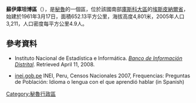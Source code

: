 '''蘇伊庫坦博區'''（{{lang-es|Distrito de Suyckutambo}}），是[[秘魯|秘魯]]的一個區，位於該國南部[[庫斯科大區|庫斯科大區]]的[[埃斯皮納爾省|埃斯皮納爾省]]，始建於1961年3月17日，面積652.13平方公里，海拔高度4,801米，2005年人口3,211，人口密度每平方公里4.9人。

==參考資料==
*{{es icon}} Instituto Nacional de Estadística e Informática. ''[https://web.archive.org/web/20080423164200/http://desa.inei.gob.pe/mapas/bid/ Banco de Información Distrital]''. Retrieved April 11, 2008.
*[https://web.archive.org/web/20130127005551/http://iinei.inei.gob.pe/iinei/RedatamCpv2007.asp?id=ResultadosCensales%3Fori%3DC inei.gob.pe] INEI, Peru, Censos Nacionales 2007, Frequencias: Preguntas de Población: Idioma o lengua con el que aprendió hablar (in Spanish)

{{Peru-geo-stub}}
[[Category:秘魯行政區|Category:秘魯行政區]]